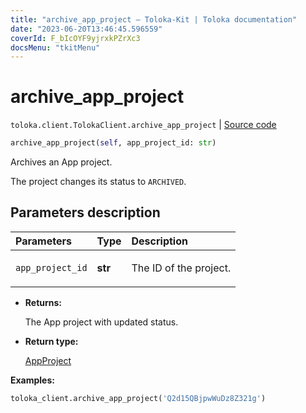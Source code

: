 ```yaml
---
title: "archive_app_project — Toloka-Kit | Toloka documentation"
date: "2023-06-20T13:46:45.596559"
coverId: F_bIcOYF9yjrxkPZrXc3
docsMenu: "tkitMenu"
---
```


# archive_app_project

`toloka.client.TolokaClient.archive_app_project` | [Source code](https://github.com/Toloka/toloka-kit/blob/v1.2.0/src/client/__init__.py#L3799)

```python
archive_app_project(self, app_project_id: str)
```

Archives an App project.

The project changes its status to `ARCHIVED`.

## Parameters description

| Parameters | Type | Description |
| :----------| :----| :-----------|
`app_project_id`|**str**|<p>The ID of the project.</p>

* **Returns:**

  The App project with updated status.

* **Return type:**

  [AppProject](/docs/toloka-kit/reference/toloka.client.app.AppProject)

**Examples:**

```python
toloka_client.archive_app_project('Q2d15QBjpwWuDz8Z321g')
```